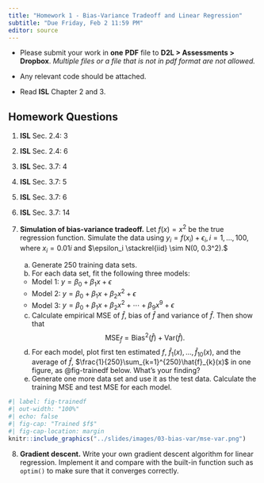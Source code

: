 ```yaml
---
title: "Homework 1 - Bias-Variance Tradeoff and Linear Regression"
subtitle: "Due Friday, Feb 2 11:59 PM"
editor: source
---
```


::: {.hidden}
\def\bx{\mathbf{x}}
\def\bg{\mathbf{g}}
\def\bw{\mathbf{w}}
\def\bbeta{\boldsymbol \beta}
\def\bgamma{\boldsymbol \gamma}
\def\bep{\boldsymbol \epsilon}
\def\bX{\mathbf{X}}
\def\by{\mathbf{y}}
\def\bH{\mathbf{H}}
\def\bI{\mathbf{I}}
\def\bS{\mathbf{S}}
\def\bW{\mathbf{W}}
\def\T{\text{T}}
\def\cov{\mathrm{Cov}}
\def\cor{\mathrm{Corr}}
\def\var{\mathrm{Var}}
\def\E{\mathrm{E}}
\def\bmu{\boldsymbol \mu}
<!-- \DeclareMathOperator*{\argmin}{arg\,min} -->
\def\Trace{\text{Trace}}
:::


<!-- # Homework Instruction and Requirement -->
- Please submit your work in **one** **PDF** file to **D2L \> Assessments \> Dropbox**. *Multiple files or a file that is not in pdf format are not allowed.*

- Any relevant code should be attached.

- Read **ISL** Chapter 2 and 3.


## Homework Questions

<!-- (@) **ISL** Sec. 2.4: 1 -->

(@) **ISL** Sec. 2.4: 3

<!-- (@) **ISL** Sec. 2.4: 5 -->

(@) **ISL** Sec. 2.4: 6

(@) **ISL** Sec. 3.7: 4

(@) **ISL** Sec. 3.7: 5

(@) **ISL** Sec. 3.7: 6

(@) **ISL** Sec. 3.7: 14

(@) __Simulation of bias-variance tradeoff.__ Let $f(x) = x ^ 2$ be the true regression function. Simulate the data using $y_i = f(x_i) + \epsilon_i, i = 1, \dots, 100$, where $x_i = 0.01i$ and $\epsilon_i \stackrel{iid} \sim N(0, 0.3^2).$ 

    (a) Generate 250 training data sets.
    (b) For each data set, fit the following three models:
      - Model 1: $y = \beta_0+\beta_1x+\epsilon$
      - Model 2: $y = \beta_0+\beta_1x+ \beta_2x^2 + \epsilon$
      - Model 3: $y = \beta_0+\beta_1x+ \beta_2x^2 + \cdots + \beta_9x^9 + \epsilon$
    (c) Calculate empirical MSE of $\hat{f}$, bias of $\hat{f}$ and variance of $\hat{f}$. Then show that $$\text{MSE}_{\hat{f}} = \text{Bias}^2(\hat{f}) + \var(\hat{f}).$$
    (d) For each model, plot first ten estimated $f$, $\hat{f}_{1}(x), \dots, \hat{f}_{10}(x)$, and the average of $\hat{f}$, $\frac{1}{250}\sum_{k=1}^{250}\hat{f}_{k}(x)$ in one figure, as @fig-trainedf below. What's your finding?
    (e) Generate one more data set and use it as the test data. Calculate the training MSE and test MSE for each model. 
    

```r
#| label: fig-trainedf
#| out-width: "100%"
#| echo: false
#| fig-cap: "Trained $f$"
#| fig-cap-location: margin
knitr::include_graphics("../slides/images/03-bias-var/mse-var.png")
```

(@) __Gradient descent.__ Write your own gradient descent algorithm for linear regression. Implement it and compare with the built-in function such as `optim()` to make sure that it converges correctly.




<!-- ## Optional Exercises -->

<!-- 1. Show that $\text{MSE}_{y_0} = \E\left[\left(y_0 - \hat{f}(x_0)\right)^2\right] = \text{MSE}_{\hat{f}} + \text{Var}(\epsilon)$ -->

<!-- 2. Prove the Gauss–Markov theorem: for linear regression the least squares estimate of a parameter $\mathbf{c}'\bbeta$ has variance no bigger than that of any other linear unbiased estimate $\mathbf{c}'\bbeta$. -->

<!-- 3. Suppose we fit the model ${\bf y} = {\bf X}_1 \bbeta_1 + \bep$ when the true model is actually ${\bf y} = {\bf X}_1 \bbeta_1 + {\bf X}_2 \bbeta_2 + \bep$. For both models, assume $\E(\bep) = {\bf 0}$ and $\var (\bep) = \sigma^2 {\bf I}$. Let ${\bf b}_1$ be the ordinary least-squares estimate of $\bbeta_1$. Find the $\E({\bf b}_1)$, $\var({\bf b}_1)$ and $\text{MSE}({\bf b}_1)$. Compare them with the ones from the true model. This is an underfitting example of linear regression. -->

<!-- 4. Suppose we fit the model ${\bf y} = {\bf X} \bbeta + {\bf Z}\bgamma + \bep$ when the true model is actually ${\bf y} = {\bf X} \bbeta + \bep$. For both models, assume $\E(\bep) = {\bf 0}$ and $\var (\bep) = \sigma^2 {\bf I}$. Let ${\bf b}$ be the ordinary least-squares estimate of $\bbeta$. Find the $\E({\bf b})$, $\var({\bf b})$ and $\text{MSE}({\bf b})$. Compare them with the ones from the true model. This is an overfitting example of linear regression. -->


